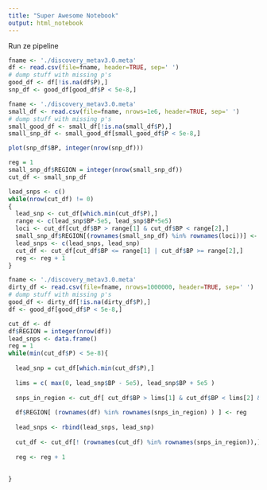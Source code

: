 ```yaml
---
title: "Super Awesome Notebook"
output: html_notebook
---
```


Run ze pipeline
```r
fname <- './discovery_metav3.0.meta'
df <- read.csv(file=fname, header=TRUE, sep=' ')
# dump stuff with missing p's
good_df <- df[!is.na(df$P),]
snp_df <- good_df[good_df$P < 5e-8,]

```

```r
fname <- './discovery_metav3.0.meta'
small_df <- read.csv(file=fname, nrows=1e6, header=TRUE, sep=' ')
# dump stuff with missing p's
small_good_df <- small_df[!is.na(small_df$P),]
small_snp_df <- small_good_df[small_good_df$P < 5e-8,]
```

```r
plot(snp_df$BP, integer(nrow(snp_df)))
```
```r
reg = 1
small_snp_df$REGION = integer(nrow(small_snp_df))
cut_df <- small_snp_df
```

```r
lead_snps <- c()
while(nrow(cut_df) != 0)
{
  lead_snp <- cut_df[which.min(cut_df$P),]
  range <- c(lead_snp$BP-5e5, lead_snp$BP+5e5)
  loci <- cut_df[cut_df$BP > range[1] & cut_df$BP < range[2],]
  small_snp_df$REGION[(rownames(small_snp_df) %in% rownames(loci))] <- reg
  lead_snps <- c(lead_snps, lead_snp)
  cut_df <- cut_df[cut_df$BP <= range[1] | cut_df$BP >= range[2],]
  reg <- reg + 1
}
```

```r
fname <- './discovery_metav3.0.meta'
dirty_df <- read.csv(file=fname, nrows=1000000, header=TRUE, sep=' ')
# dump stuff with missing p's
good_df <- dirty_df[!is.na(dirty_df$P),]
df <- good_df[good_df$P < 5e-8,]

cut_df <- df
df$REGION = integer(nrow(df))
lead_snps <- data.frame()
reg = 1
while(min(cut_df$P) < 5e-8){
  
  lead_snp = cut_df[which.min(cut_df$P),]
  
  lims = c( max(0, lead_snp$BP - 5e5), lead_snp$BP + 5e5 )
  
  snps_in_region <- cut_df[ cut_df$BP > lims[1] & cut_df$BP < lims[2] & cut_df$CHR == as.numeric(lead_snp['CHR']), ] # check chr
  
  df$REGION[ (rownames(df) %in% rownames(snps_in_region) ) ] <- reg
  
  lead_snps <- rbind(lead_snps, lead_snp)
  
  cut_df <- cut_df[! (rownames(cut_df) %in% rownames(snps_in_region)),]
  
  reg <- reg + 1
  
  
}
```

